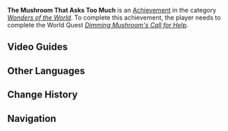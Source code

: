 {{Achievement Infobox
|title        = 
|id           = 81213
|order id     = 1199
|category     = Wonders of the World
|description  = Complete [[Xamaran]]'s commission in The Chasm.
|requirements = Complete ''[[Dimming Mushroom's Call for Help]]''.
|primogems    = 5
|tracking     = 
|hidden       = 1
|topic        = 
|type         = Quest
}}
'''The Mushroom That Asks Too Much''' is an [[Achievement]] in the category ''[[Wonders of the World]]''. To complete this achievement, the player needs to complete the World Quest ''[[Dimming Mushroom's Call for Help]]''.
<!--
==Trivia==
-->
==Video Guides==
{{EVT
|video1   = https://youtu.be/EhYR0__vT5Q
|caption1 = Dimming Mushroom's Call for Help World Quest

|video2   = https://youtu.be/SEeBxL68kTs
|caption2 = The Mushroom That Asks Too Much Guide
}}

==Other Languages==
{{Other Languages|default_hidden=1
|en      = The Mushroom That Asks Too Much
|zhs     = 要求太多的大蘑头
|zhs_rm  = Yāoqiú tài duō de dà mótóu
|zht     = 要求太多的大蘑頭
|zht_rm  = Yāoqiú tài duō de dà mótóu
|ja      = 注文の多いキノコ頭
|ja_rm   = Chuumon no Ooi Kinoko Atama{{Assumed}}
|ko      = 요구가 너무 많은 대(大) 머리 버섯
|ko_rm   = 
|es      = La exigente Champi
|fr      = Un champignon bien exigeant
|ru      = Требовательный Грибоголовый
|th      = เห็ดยักษ์แสนเรื่องมาก
|th_rm   = 
|vi      = Đầu Nấm Lớn Lắm Chuyện
|de      = Pilze mit viel zu hohen Ansprüchen
|id      = Sudah Besar Kepala, Banyak Maunya Pula!
|pt      = Os Cogumelos que Querem Saber Demais
<!--
|zh_tl   = 
|ja_tl   = 
|ko_tl   = 
|es_tl   = 
|fr_tl   = 
|ru_tl   = 
|th_tl   = 
|vi_tl   = 
|de_tl   = 
|id_tl   = 
|pt_tl   = 
-->}}

==Change History==
{{Change History|2.6}}
<!--
==References==
{{Reflist}}
-->
==Navigation==
{{Achievement Navbox|Wonders of the World|Quest}}